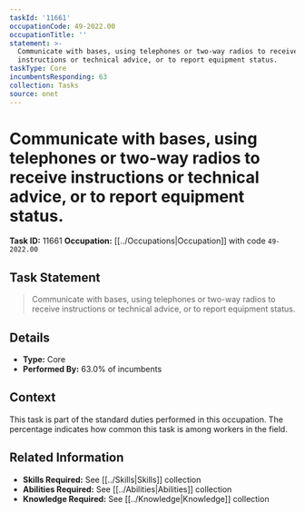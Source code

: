 ```yaml
---
taskId: '11661'
occupationCode: 49-2022.00
occupationTitle: ''
statement: >-
  Communicate with bases, using telephones or two-way radios to receive
  instructions or technical advice, or to report equipment status.
taskType: Core
incumbentsResponding: 63
collection: Tasks
source: onet
---
```

# Communicate with bases, using telephones or two-way radios to receive instructions or technical advice, or to report equipment status.

**Task ID:** 11661
**Occupation:** [[../Occupations|Occupation]] with code `49-2022.00`

## Task Statement

> Communicate with bases, using telephones or two-way radios to receive instructions or technical advice, or to report equipment status.

## Details

- **Type:** Core
- **Performed By:** 63.0% of incumbents

## Context

This task is part of the standard duties performed in this occupation. The percentage indicates how common this task is among workers in the field.

## Related Information

- **Skills Required:** See [[../Skills|Skills]] collection
- **Abilities Required:** See [[../Abilities|Abilities]] collection
- **Knowledge Required:** See [[../Knowledge|Knowledge]] collection
